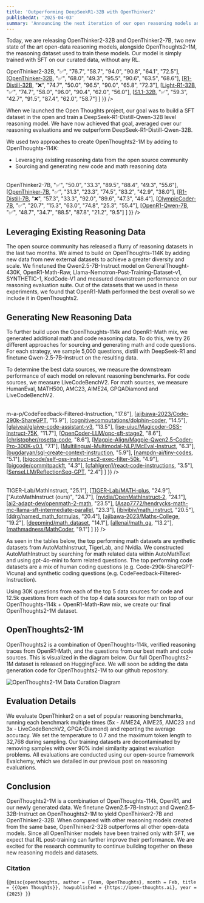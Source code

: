 ```yaml
---
title: 'Outperforming DeepSeekR1-32B with OpenThinker2'
publishedAt: '2025-04-03'
summary: 'Announcing the next iteration of our open reasoning models and datasets.'
---
```

Today, we are releasing OpenThinker2-32B and OpenThinker2-7B, two new state of the art open-data reasoning models, alongside OpenThoughts2-1M, the reasoning dataset used to train these models. Our model is simply trained with SFT on our curated data, without any RL.

<Table
  data={{
    headers: [
      "Model",
      "Data",
      "AIME24",
      "AIME25",
      "AMC23",
      "MATH500",
      "GPQA-D",
      "LCBv2"
    ],
    rows: [
      [<a href="https://huggingface.co/open-thoughts/OpenThinker2-32B">OpenThinker2-32B</a>, "✅", "76.7", "58.7", "94.0", "90.8", "64.1", "72.5"],
      [<a href="https://huggingface.co/open-thoughts/OpenThinker-32B">OpenThinker-32B</a>, "✅", "68.0", "49.3", "95.5", "90.6", "63.5", "68.6"],
      [<a href="https://huggingface.co/deepseek-ai/DeepSeek-R1-Distill-Qwen-32B">R1-Distill-32B</a>, "❌", "74.7", "50.0", "96.5", "90.0", "65.8", "72.3"],
      [<a href="https://huggingface.co/qihoo360/Light-R1-32B">Light-R1-32B</a>, "✅", "74.7", "58.0", "96.0", "90.4", "62.0", "56.0"],
      [<a href="https://huggingface.co/simplescaling/s1.1-32B">S1.1-32B</a>, "✅", "59.3", "42.7", "91.5", "87.4", "62.0", "58.7"]
    ]
  }}
/>

When we launched the Open Thoughts project, our goal was to build a SFT dataset in the open and train a DeepSeek-R1-Distill-Qwen-32B level reasoning model. We have now achieved that goal, averaged over our reasoning evaluations and we outperform DeepSeek-R1-Distill-Qwen-32B. 

We used two approaches to create OpenThoughts2-1M by adding to OpenThoughts-114K:
- Leveraging existing reasoning data from the open source community
- Sourcing and generating new code and math reasoning data

<Table
  data={{
    headers: [
      "Model",
      "Data",
      "AIME24",
      "AIME25",
      "AMC23",
      "MATH500",
      "GPQA-D",
      "LCBv2"
    ],
    rows: [
      [<a href="https://huggingface.co/open-thoughts/OpenThinker2-7B">OpenThinker2-7B</a>, "✅", "50.0", "33.3", "89.5", "88.4", "49.3", "55.6"],
      [<a href="https://huggingface.co/open-thoughts/OpenThinker-7B">OpenThinker-7B</a>, "✅", "31.3", "23.3", "74.5", "83.2", "42.9", "38.0"],
      [<a href="https://huggingface.co/deepseek-ai/DeepSeek-R1-Distill-Qwen-7B">R1-Distill-7B</a>, "❌", "57.3", "33.3", "92.0", "89.6", "47.3", "48.4"],
      [<a href="https://huggingface.co/open-r1/OlympicCoder-7B">OlympicCoder-7B</a>, "✅", "20.7", "15.3", "63.0", "74.8", "25.3", "55.4"],
      [<a href="https://huggingface.co/open-r1/OpenR1-Qwen-7B">OpenR1-Qwen-7B</a>, "✅", "48.7", "34.7", "88.5", "87.8", "21.2", "9.5"]
    ]
  }}
/>

## Leveraging Existing Reasoning Data
The open source community has released a flurry of reasoning datasets in the last two months. We aimed to build on OpenThoughts-114K by adding new data from new external datasets to achieve a greater diversity and scale. We finetuned the Qwen2.5-7B-Instruct model on GeneralThought-430K, OpenR1-Math-Raw,  Llama-Nemotron-Post-Training-Dataset-v1,  SYNTHETIC-1,  KodCode-V1 and measured downstream performance on our reasoning evaluation suite. Out of the datasets that we used in these experiments, we found that OpenR1-Math performed the best overall so we include it in OpenThoughts2. 


## Generating New Reasoning Data

To further build upon the OpenThoughts-114k and OpenR1-Math mix, we generated additional math and code reasoning data. To do this, we try 26 different approaches for sourcing and generating math and code questions. For each strategy, we sample 5,000 questions, distill with DeepSeek-R1 and finetune Qwen-2.5-7B-Instruct on the resulting data. 

To determine the best data sources, we measure the downstream performance of each model on relevant reasoning benchmarks. For code sources, we measure LiveCodeBenchV2. For math sources, we measure HumanEval, MATH500, AMC23, AIME24, GPQADiamond and LiveCodeBenchV2.

<Table
  data={{
    headers: [
      "Data Source",
      "LCBv2 (%)"
    ],
    rows: [
      [<a href="https://huggingface.co/datasets/m-a-p/CodeFeedback-Filtered-Instruction">m-a-p/CodeFeedback-Filtered-Instruction</a>, "17.6"],
      [<a href="https://huggingface.co/datasets/ajibawa-2023/Code-290k-ShareGPT">ajibawa-2023/Code-290k-ShareGPT</a>, "15.9"],
      [<a href="https://huggingface.co/datasets/cognitivecomputations/dolphin-coder">cognitivecomputations/dolphin-coder</a>, "14.5"],
      [<a href="https://huggingface.co/datasets/glaiveai/glaive-code-assistant-v3">glaiveai/glaive-code-assistant-v3</a>, "13.5"],
      [<a href="https://huggingface.co/datasets/ise-uiuc/Magicoder-OSS-Instruct-75K">ise-uiuc/Magicoder-OSS-Instruct-75K</a>, "11.7"],
      [<a href="https://huggingface.co/datasets/OpenCoder-LLM/opc-sft-stage2">OpenCoder-LLM/opc-sft-stage2</a>, "8.6"],
      [<a href="https://huggingface.co/datasets/christopher/rosetta-code">christopher/rosetta-code</a>, "8.6"],
      [<a href="https://huggingface.co/datasets/Magpie-Align/Magpie-Qwen2.5-Coder-Pro-300K-v0.1">Magpie-Align/Magpie-Qwen2.5-Coder-Pro-300K-v0.1</a>, "7.1"],
      [<a href="https://huggingface.co/datasets/Multilingual-Multimodal-NLP/McEval-Instruct">Multilingual-Multimodal-NLP/McEval-Instruct</a>, "6.3"],
      [<a href="https://huggingface.co/datasets/bugdaryan/sql-create-context-instruction">bugdaryan/sql-create-context-instruction</a>, "5.9"],
      [<a href="https://huggingface.co/datasets/nampdn-ai/tiny-codes">nampdn-ai/tiny-codes</a>, "5.1"],
      [<a href="https://huggingface.co/datasets/bigcode/self-oss-instruct-sc2-exec-filter-50k">bigcode/self-oss-instruct-sc2-exec-filter-50k</a>, "4.9"],
      [<a href="https://huggingface.co/datasets/bigcode/commitpackft">bigcode/commitpackft</a>, "4.3"],
      [<a href="https://huggingface.co/datasets/cfahlgren1/react-code-instructions">cfahlgren1/react-code-instructions</a>, "3.5"],
      [<a href="https://huggingface.co/datasets/SenseLLM/ReflectionSeq-GPT">SenseLLM/ReflectionSeq-GPT</a>, "2.4"]
    ]
  }}
/>

<Table
  data={{
    headers: [
      "Data Source",
      "Average (%)"
    ],
    rows: [
      [<a href="https://huggingface.co/datasets/TIGER-Lab/MathInstruct">TIGER-Lab/MathInstruct</a>, "25.1"],
      [<a href="https://huggingface.co/datasets/TIGER-Lab/MATH-plus">TIGER-Lab/MATH-plus</a>, "24.9"],
      ["AutoMathInstruct  (ours)", "24.7"],
      [<a href="https://huggingface.co/datasets/nvidia/OpenMathInstruct-2">nvidia/OpenMathInstruct-2</a>, "24.1"],
      [<a href="https://huggingface.co/datasets/ai2-adapt-dev/openmath-2-math">ai2-adapt-dev/openmath-2-math</a>, "23.5"],
      [<a href="https://huggingface.co/datasets/Asap7772/hendrycks-math-mc-llama-sft-intermediate-parallel">Asap7772/hendrycks-math-mc-llama-sft-intermediate-parallel</a>, "23.3"],
      [<a href="https://huggingface.co/datasets/ibivibiv/math_instruct">ibivibiv/math_instruct</a>, "20.5"],
      [<a href="https://huggingface.co/datasets/ddrg/named_math_formulas">ddrg/named_math_formulas</a>, "20.4"],
      [<a href="https://huggingface.co/datasets/ajibawa-2023/Maths-College">ajibawa-2023/Maths-College</a>, "19.2"],
      [<a href="https://huggingface.co/datasets/deepmind/math_dataset">deepmind/math_dataset</a>, "14.1"],
      [<a href="https://huggingface.co/datasets/allenai/math_qa">allenai/math_qa</a>, "13.2"],
      [<a href="https://huggingface.co/datasets/mathmadness/MathCoder">mathmadness/MathCoder</a>, "9.1"]
    ]
  }}
/>

As seen in the tables below, the top performing math datasets are synthetic datasets from AutoMathInstruct, TigerLab, and Nvidia. We constructed AutoMathInstruct by searching for math related data within AutoMathText and using gpt-4o-mini to form related questions. The top performing code datasets are a mix of human coding questions (e.g. Code-290k-ShareGPT-Vicuna) and synthetic coding questions (e.g.  CodeFeedback-Filtered-Instruction).

Using 30K questions from each of the top 5 data sources for code and 12.5k questions from each of the top 4 data sources for math on top of our OpenThoughts-114k + OpenR1-Math-Raw mix, we create our final OpenThoughts2-1M dataset. 


## OpenThoughts2-1M
OpenThoughts2 is a combination of OpenThoughts-114k, verified reasoning traces from OpenR1-Math, and the questions from our best math and code sources. This is visualized in the diagram below. Our full OpenThoughts2-1M dataset is released on HuggingFace. We will soon be adding the data generation code for OpenThoughts2-1M to our github repository.

<div className="flex justify-center my-8">
  <Image
    src="/openthoughts2-1M-diagram.png"
    alt="OpenThoughts2-1M Data Curation Diagram"
    className="rounded-lg"
    width={1000}
    height={1000}
  />
</div>

## Evaluation Details
We evaluate OpenThinker2 on a set of popular reasoning benchmarks, running each benchmark multiple times (5x - AIME24, AIME25, AMC23 and 3x - LiveCodeBenchV2, GPQA-Diamond) and reporting the average accuracy. We set the temperature to 0.7 and the maximum token length to 32,768 during sampling. Our training datasets are decontaminated by removing samples with over 90% indel similarity against evaluation problems. All evaluations are conducted using our open-source framework Evalchemy, which we detailed in our previous post on reasoning evaluations.

## Conclusion
OpenThoughts2-1M is a combination of OpenThoughts-114k, OpenR1, and our newly generated data. We finetune Qwen2.5-7B-Instruct and Qwen2.5-32B-Instruct on OpenThoughts2-1M to yield OpenThinker2-7B and OpenThinker2-32B. When compared with other reasoning models created from the same base, OpenThinker2-32B outperforms all other open-data models. Since all OpenThinker models have been trained only with SFT, we expect that RL post-training can further improve their performance. We are excited for the research community to continue building together on these new reasoning models and datasets.

### Citation
<Citation>{`@misc{openthoughts,
  author = {Team, OpenThoughts},
  month = Feb,
  title = {{Open Thoughts}},
  howpublished = {https://open-thoughts.ai},
  year = {2025}
}`}</Citation>